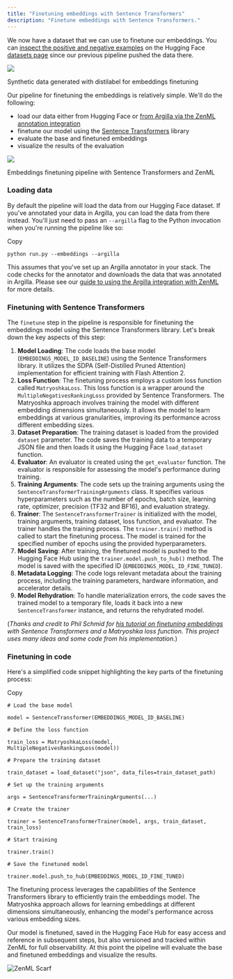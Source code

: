 ```yaml
---
title: "Finetuning embeddings with Sentence Transformers"
description: "Finetune embeddings with Sentence Transformers."
---
```


We now have a dataset that we can use to finetune our embeddings. You can [inspect the positive and negative examples](https://huggingface.co/datasets/zenml/rag%5Fqa%5Fembedding%5Fquestions%5F0%5F60%5F0%5Fdistilabel) on the Hugging Face [datasets page](https://huggingface.co/datasets/zenml/rag%5Fqa%5Fembedding%5Fquestions%5F0%5F60%5F0%5Fdistilabel) since our previous pipeline pushed the data there.

![](/images/user-guide/llmops-guide/finetuning-embeddings/files%2Fv0%2Fb%2Fgitbook-x-prod.appspot.com%2Fo%2Fspaces%252FSXceRPgF1t4PqY7HbePb%252Fuploads%252Fgit-blob-ff339696e9246bd27aa624a0e3366f50d93fb5ca%252Fdistilabel-synthetic-dataset-hf.png)

Synthetic data generated with distilabel for embeddings finetuning

Our pipeline for finetuning the embeddings is relatively simple. We'll do the following:

* load our data either from Hugging Face or [from Argilla via the ZenML annotation integration](/stack-components/annotators/argilla)
* finetune our model using the [Sentence Transformers](https://www.sbert.net/) library
* evaluate the base and finetuned embeddings
* visualize the results of the evaluation

![](/images/user-guide/llmops-guide/finetuning-embeddings/files%2Fv0%2Fb%2Fgitbook-x-prod.appspot.com%2Fo%2Fspaces%252FSXceRPgF1t4PqY7HbePb%252Fuploads%252Fgit-blob-056c0cda097b418390645e1260e7c2cbe6395000%252Frag-finetuning-embeddings-pipeline.png)

Embeddings finetuning pipeline with Sentence Transformers and ZenML

### Loading data

By default the pipeline will load the data from our Hugging Face dataset. If you've annotated your data in Argilla, you can load the data from there instead. You'll just need to pass an `--argilla` flag to the Python invocation when you're running the pipeline like so:

Copy

```
python run.py --embeddings --argilla
```

This assumes that you've set up an Argilla annotator in your stack. The code checks for the annotator and downloads the data that was annotated in Argilla. Please see our [guide to using the Argilla integration with ZenML](/stack-components/annotators/argilla) for more details.

### Finetuning with Sentence Transformers

The `finetune` step in the pipeline is responsible for finetuning the embeddings model using the Sentence Transformers library. Let's break down the key aspects of this step:

1. **Model Loading**: The code loads the base model (`EMBEDDINGS_MODEL_ID_BASELINE`) using the Sentence Transformers library. It utilizes the SDPA (Self-Distilled Pruned Attention) implementation for efficient training with Flash Attention 2.
2. **Loss Function**: The finetuning process employs a custom loss function called `MatryoshkaLoss`. This loss function is a wrapper around the `MultipleNegativesRankingLoss` provided by Sentence Transformers. The Matryoshka approach involves training the model with different embedding dimensions simultaneously. It allows the model to learn embeddings at various granularities, improving its performance across different embedding sizes.
3. **Dataset Preparation**: The training dataset is loaded from the provided `dataset` parameter. The code saves the training data to a temporary JSON file and then loads it using the Hugging Face `load_dataset` function.
4. **Evaluator**: An evaluator is created using the `get_evaluator` function. The evaluator is responsible for assessing the model's performance during training.
5. **Training Arguments**: The code sets up the training arguments using the `SentenceTransformerTrainingArguments` class. It specifies various hyperparameters such as the number of epochs, batch size, learning rate, optimizer, precision (TF32 and BF16), and evaluation strategy.
6. **Trainer**: The `SentenceTransformerTrainer` is initialized with the model, training arguments, training dataset, loss function, and evaluator. The trainer handles the training process. The `trainer.train()` method is called to start the finetuning process. The model is trained for the specified number of epochs using the provided hyperparameters.
7. **Model Saving**: After training, the finetuned model is pushed to the Hugging Face Hub using the `trainer.model.push_to_hub()` method. The model is saved with the specified ID (`EMBEDDINGS_MODEL_ID_FINE_TUNED`).
8. **Metadata Logging**: The code logs relevant metadata about the training process, including the training parameters, hardware information, and accelerator details.
9. **Model Rehydration**: To handle materialization errors, the code saves the trained model to a temporary file, loads it back into a new `SentenceTransformer` instance, and returns the rehydrated model.

(_Thanks and credit to Phil Schmid for_ [_his tutorial on finetuning embeddings_](https://www.philschmid.de/fine-tune-embedding-model-for-rag) _with Sentence Transformers and a Matryoshka loss function. This project uses many ideas and some code from his implementation._)

### Finetuning in code

Here's a simplified code snippet highlighting the key parts of the finetuning process:

Copy

```
# Load the base model

model = SentenceTransformer(EMBEDDINGS_MODEL_ID_BASELINE)

# Define the loss function

train_loss = MatryoshkaLoss(model, MultipleNegativesRankingLoss(model))

# Prepare the training dataset

train_dataset = load_dataset("json", data_files=train_dataset_path)

# Set up the training arguments

args = SentenceTransformerTrainingArguments(...)

# Create the trainer

trainer = SentenceTransformerTrainer(model, args, train_dataset, train_loss)

# Start training

trainer.train()

# Save the finetuned model

trainer.model.push_to_hub(EMBEDDINGS_MODEL_ID_FINE_TUNED)
```

The finetuning process leverages the capabilities of the Sentence Transformers library to efficiently train the embeddings model. The Matryoshka approach allows for learning embeddings at different dimensions simultaneously, enhancing the model's performance across various embedding sizes.

Our model is finetuned, saved in the Hugging Face Hub for easy access and reference in subsequent steps, but also versioned and tracked within ZenML for full observability. At this point the pipeline will evaluate the base and finetuned embeddings and visualize the results.

![ZenML Scarf](/images/user-guide/llmops-guide/finetuning-embeddings)
